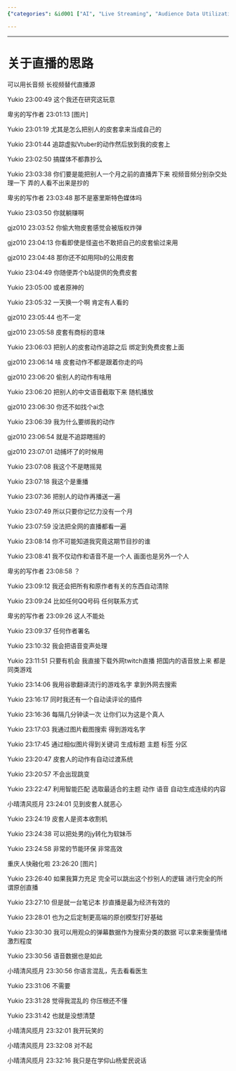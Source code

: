 ```yaml
---
{"categories": &id001 ["AI", "Live Streaming", "Audience Data Utilization", "Content Classification", "Miscommunication", "Apologetic Interactions", "User Engagement"], "category": "Artificial Intelligence", "date": "2022-08-26 23:36:29", "description": "The article discusses AI-assisted live streaming, its capabilities in audience data utilization for content classification, and how it handles miscommunication and apologetic interactions between users.", "tags": *id001, "title": "Unlocking the Potential of AI-Assisted Live Streaming and Audience Data"}

---
```


------

# 关于直播的思路

可以用长音频 长视频替代直播源

Yukio 23:00:49
这个我还在研究这玩意

卑劣的写作者 23:01:13
[图片]

Yukio 23:01:19
尤其是怎么把别人的皮套拿来当成自己的

Yukio 23:01:44
追踪虚拟Vtuber的动作然后放到我的皮套上

Yukio 23:02:50
搞媒体不都靠抄么

Yukio 23:03:38
你们要是能把别人一个月之前的直播弄下来 视频音频分别杂交处理一下 弄的人看不出来是抄的

卑劣的写作者 23:03:48
那不是塞里斯特色媒体吗

Yukio 23:03:50
你就躺赚啊

gjz010 23:03:52
你偷大物皮套感觉会被版权炸弹

gjz010 23:04:13
你看即使是怪盗也不敢把自己的皮套偷过来用

gjz010 23:04:48
那你还不如用阿b的公用皮套

Yukio 23:04:49
你随便弄个b站提供的免费皮套

Yukio 23:05:00
或者原神的

Yukio 23:05:32
一天换一个啊 肯定有人看的

gjz010 23:05:44
也不一定

gjz010 23:05:58
皮套有商标的意味

Yukio 23:06:03
把别人的皮套动作追踪之后 绑定到免费皮套上面

gjz010 23:06:14
啥 皮套动作不都是跟着你走的吗

gjz010 23:06:20
偷别人的动作有啥用

Yukio 23:06:20
把别人的中文语音截取下来 随机播放

gjz010 23:06:30
你还不如找个ai念

Yukio 23:06:39
我为什么要绑我的动作

gjz010 23:06:54
就是不追踪瞎摇的

gjz010 23:07:01
动捕坏了的时候用

Yukio 23:07:08
我这个不是瞎摇晃

Yukio 23:07:18
我这个是重播

Yukio 23:07:36
把别人的动作再播送一遍

Yukio 23:07:49
所以只要你记忆力没有一个月

Yukio 23:07:59
没法把全网的直播都看一遍

Yukio 23:08:14
你不可能知道我究竟这期节目抄的谁

Yukio 23:08:41
我不仅动作和语音不是一个人 画面也是另外一个人

卑劣的写作者 23:08:58
？

Yukio 23:09:12
我还会把所有和原作者有关的东西自动清除

Yukio 23:09:24
比如任何QQ号码 任何联系方式

卑劣的写作者 23:09:26
这人不能处

Yukio 23:09:37
任何作者署名

Yukio 23:10:32
我会把语音变声处理

Yukio 23:11:51
只要有机会 我直接下载外网twitch直播 把国内的语音放上来 都是同类游戏

Yukio 23:14:06
我用谷歌翻译流行的游戏名字 拿到外网去搜索

Yukio 23:16:17
同时我还有一个自动读评论的插件

Yukio 23:16:36
每隔几分钟读一次 让你们以为这是个真人

Yukio 23:17:03
我通过图片截图搜索 得到游戏名字

Yukio 23:17:45
通过相似图片得到关键词 生成标题 主题 标签 分区

Yukio 23:20:47
皮套人的动作有自动过渡系统

Yukio 23:20:57
不会出现跳变

Yukio 23:22:47
利用智能匹配 选取最适合的主题 动作 语音 自动生成连续的内容

小晴清风揽月 23:24:01
见到皮套人就恶心

Yukio 23:24:19
皮套人是资本收割机

Yukio 23:24:38
可以把处男的jy转化为软妹币

Yukio 23:24:58
非常的节能环保 非常高效

重庆人快融化啦 23:26:20
[图片]

Yukio 23:26:40
如果我算力充足 完全可以跳出这个抄别人的逻辑 进行完全的所谓原创直播

Yukio 23:27:10
但是就一台笔记本 抄直播是最为经济有效的

Yukio 23:28:01
也为之后定制更高端的原创模型打好基础

Yukio 23:30:30
我可以用观众的弹幕数据作为搜索分类的数据 可以拿来衡量情绪激烈程度

Yukio 23:30:56
语音数据也是如此

小晴清风揽月 23:30:56
你语言混乱，先去看看医生

Yukio 23:31:06
不需要

Yukio 23:31:28
觉得我混乱的 你压根还不懂

Yukio 23:31:42
也就是没想清楚

小晴清风揽月 23:32:01
我开玩笑的

小晴清风揽月 23:32:08
对不起

小晴清风揽月 23:32:16
我只是在学仰山杨爱民说话

